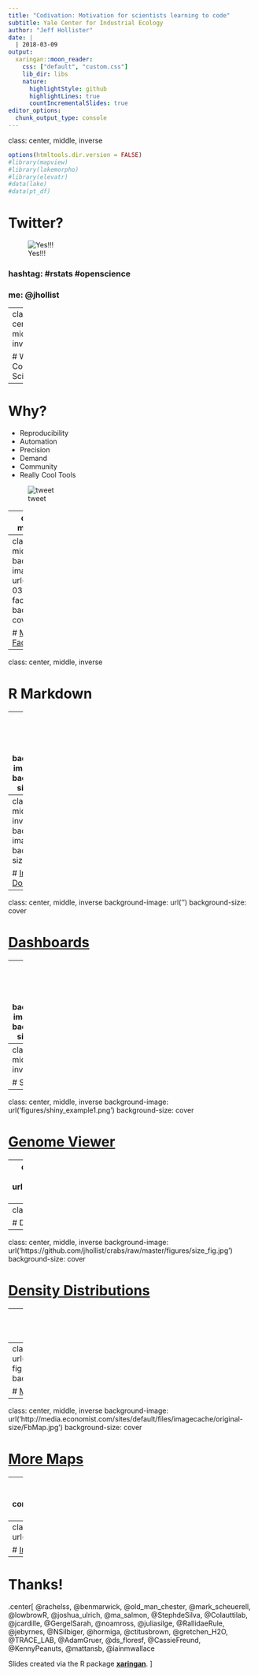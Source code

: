 ```yaml
---
title: "Codivation: Motivation for scientists learning to code"
subtitle: Yale Center for Industrial Ecology
author: "Jeff Hollister"
date: |
  | 2018-03-09
output:
  xaringan::moon_reader:
    css: ["default", "custom.css"]
    lib_dir: libs
    nature:
      highlightStyle: github
      highlightLines: true
      countIncrementalSlides: true
editor_options: 
  chunk_output_type: console
---
```

class: center, middle, inverse

```r
options(htmltools.dir.version = FALSE)
#library(mapview)
#library(lakemorpho)
#library(elevatr)
#data(lake)
#data(pt_df)
```

# Twitter?

![Yes!!!](http://www.reactiongifs.us/wp-content/uploads/2014/11/thumbs_up_waynes_world.gif)

### hashtag: \#rstats \#openscience
### me: @jhollist

---
class: center, middle, inverse

# Why Code/Open Science/Etc?

---

# Why?

- Reproducibility
- Automation
- Precision
- Demand
- Community
- Really Cool Tools

![tweet](figures/community_initial_tweet.png)

---
class: center, middle, inverse

# Community

---
class: center, middle
background-image: url('figures/2017-03-19-facesofr.jpg')
background-size: cover

# [Maelle Salmon's Faces of R](http://www.masalmon.eu/2017/03/19/facesofr/)

---
class: center, middle, inverse

# R Markdown

---
class: center, middle, inverse
background-image: url('')
background-size: cover

# [Documents]()

---
class: center, middle, inverse
background-image: url('')
background-size: cover

# [Interactive Documents]()

---
class: center, middle, inverse
background-image: url('')
background-size: cover

# [Dashboards]()

---
class: center, middle, inverse
background-image: url('')
background-size: cover

# [Presentations]()

---
class: center, middle, inverse

# Shiny

---
class: center, middle, inverse
background-image: url('figures/shiny_example1.png')
background-size: cover

# [Genome Viewer](https://shiny.rstudio.com/gallery/genome-browser.html)

---
class: center, middle, inverse
background-image: url('figures/shiny_example2.png')
background-size: cover

# [Philly School Resource Mapper](https://datasociety.com/kitamba-the-opportunity-project/)

---
class: center, middle, inverse

# Data Visualization

---
class: center, middle, inverse
background-image: url('https://github.com/jhollist/crabs/raw/master/figures/size_fig.jpg')
background-size: cover

# [Density Distributions](https://github.com/jhollist/crabs/blob/master/figures/size_fig.jpg)

---
class: center, middle, inverse
background-image: url('https://github.com/jhollist/crabs/raw/master/figures/crab_cor_fig.jpg')
background-size: cover

# [Correlation Matrix](https://github.com/jhollist/crabs/blob/master/figures/crab_cor_fig.jpg)

---
class: center, middle, inverse
background-image: url('http://binarystore.wiley.com/store/10.1002/ecs2.1321/asset/image_n/ecs21321-fig-0011.png?v=1&s=a0d6e4b78a29302d17e67ccfbf9a20e52b550792')
background-size: cover

# [Maps](https://github.com/USEPA/LakeTrophicModelling/blob/master/R/ts_prob_map.R)

---
class: center, middle, inverse
background-image: url('http://media.economist.com/sites/default/files/imagecache/original-size/FbMap.jpg')
background-size: cover

# [More Maps](https://www.r-graph-gallery.com/connection-map/)

---
class: center, middle, inverse
background-image: url('https://www.r-graph-gallery.com/wp-content/uploads/2016/03/123_Circlize_Package_2.png')
background-size: cover

# [Circular Plots](https://www.r-graph-gallery.com/123-circular-plot-circlize-package-2/)

---
class: center, middle, inverse
background-image: url('figures/sankey.png')
background-size: cover

# [Interactive Sankey Diagrams](https://plot.ly/r/sankey-diagram/)


---

# Thanks!
.center[
@rachelss, @benmarwick, @old_man_chester, @mark_scheuerell, @lowbrowR, @joshua_ulrich, @ma_salmon, @StephdeSilva, @Colauttilab, @jcardille, @GergelSarah, @noamross, @juliasilge, @RallidaeRule, @jebyrnes, @NSilbiger, @hormiga, @ctitusbrown, @gretchen_H2O, @TRACE_LAB, @AdamGruer, @ds_floresf, @CassieFreund, @KennyPeanuts, @mattansb, @iainmwallace

Slides created via the R package [**xaringan**](https://github.com/yihui/xaringan).
]

